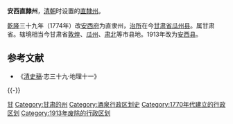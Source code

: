 '''安西直隸州'''，[[清朝|清朝]]时设置的[[直隸州|直隸州]]。

[[乾隆|乾隆]]三十九年（1774年）改[[安西府_(清朝)|安西府]]为直隶州，[[治所|治所]]在今[[甘肃省|甘肃省]][[瓜州县|瓜州县]]。属甘肃省。辖境相当今甘肃省[[敦煌市|敦煌]]、[[瓜州县|瓜州]]、[[肃北蒙古族自治县|肃北]]等市县地。1913年改为[[安西县|安西县]]。 

== 参考文献 ==
{{Reflist}}
* 《[[清史稿|清史稿]]·志三十九·地理十一》

{{-}}
{{清朝甘肅省行政區劃|nocat}}

{{DEFAULTSORT:A}}
[[Category:清朝直隶州|甘]]
[[Category:甘肃的州|Category:甘肃的州]]
[[Category:酒泉行政区划史|Category:酒泉行政区划史]]
[[Category:1770年代建立的行政区划|Category:1770年代建立的行政区划]]
[[Category:1913年废除的行政区划|Category:1913年废除的行政区划]]

{{清朝行政区划小作品}}
